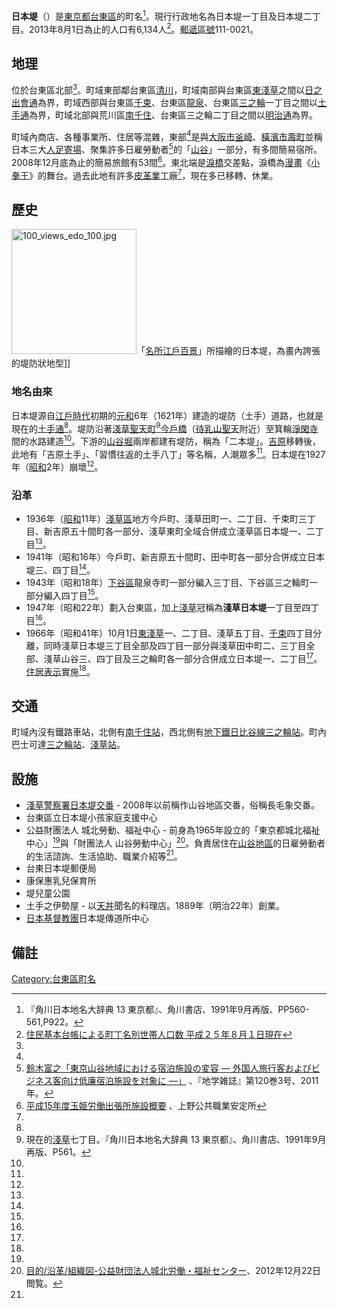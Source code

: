 {{refimprove|time=2019-08-24T02:10:29+00:00}}
{{Pathnav|日本|東京都|台東區|frame=1}}
{{Infobox Settlement
|official_name = 日本堤
|native_name =
|settlement_type = [[町|町]]
|image_skyline = Nihondzutsumi Koban.JPG
|imagesize = 240px
|image_caption = 日本堤交番
|image_flag =
|image_seal =
| image_map =
| map_caption =
|subdivision_type = [[國家|國家]]
|subdivision_name = [[File:Flag_of_Japan.svg|border]] [[日本|日本]]
|subdivision_type1 = [[都道府縣|都道府縣]]
|subdivision_name1 = [[File:Flag_of_Tokyo_Prefecture.svg|25px]] [[東京都|東京都]]
|subdivision_type2 = [[東京都區部|特別區]]
|subdivision_name2 = [[File:Flag_of_Taito,_Tokyo.svg|25px]] [[台東區|台東區]]
|subdivision_type3 =
|subdivision_name3 =
|established_title = 設置
|established_date = 1936年（[[昭和|昭和]]11年）
|government_type =
|leader_title =
|leader_name =
|area_magnitude =
|area_total_km2 =
|area_land_km2 =  
|area_urban_km2 =
|area_metro_km2 =
|area_metro_sq_mi =
|population_as_of= 2013年（[[平成|平成]]25年）8月1日
|population_footnotes =
|population_total = 6134
|population_urban =
|population_metro =
|population_density_sq_mi =
|population_density_km2 =
| timezone = [[日本標準時間|JST]]
| utc_offset = +9
|timezone_DST =
|utc_offset_DST =
|latd=|latm=|lats=|latNS=
|longd=|longm=|longs=|longEW=
|elevation_footnotes=
|elevation_m = 2<!--日本堤交番-->
|elevation_ft =
|postal_code_type = [[郵遞區號|郵遞區號]]
|postal_code = 111-0021
|area_code = 03
|website =
|footnotes =
}}
'''日本堤'''（{{jpn|j=日本堤|hg=にほんづつみ|rm=Nihon-zutsumi|f=y}}）是[[東京都|東京都]][[台東區|台東區]]的町名<ref name="kado">『角川日本地名大辞典 13 東京都』、角川書店、1991年9月再版、PP560-561,P922。</ref>。現行行政地名為日本堤一丁目及日本堤二丁目。2013年8月1日為止的人口有6,134人<ref>[http://www.city.taito.lg.jp/index/kitemite/abouttaito/setai/setaisu/setaisu2013.files/B_cho2508.pdf 住民基本台帳による町丁名別世帯人口数 平成２５年８月１日現在]{{dead link|date=2017年12月 |bot=InternetArchiveBot |fix-attempted=yes }}</ref>。[[郵遞區號|郵遞區號]]111-0021。

== 地理 ==
位於台東區北部<ref name="kado" />。町域東部鄰台東區[[清川_(台東區)|清川]]，町域南部與台東區[[東淺草|東淺草]]之間以[[日之出會通|日之出會通]]為界，町域西部與台東區[[千束|千束]]、台東區[[龍泉_(台東區)|龍泉]]、台東區[[三之輪|三之輪]]一丁目之間以[[土手通|土手通]]為界，町域北部與荒川區[[南千住|南千住]]、台東區三之輪二丁目之間以[[明治通_(東京都)|明治通]]為界。

町域內商店、各種事業所、住居等混雜，東部<ref name="kado" />是與[[大阪市|大阪市]][[釜崎|釜崎]]、[[橫濱市|橫濱市]][[壽町_(橫濱市)|壽町]]並稱日本三大[[人足寄場|人足寄場]]、聚集許多日雇勞動者<ref name="heny">[https://www.jstage.jst.go.jp/article/jgeography/120/3/120_3_466/_pdf 鈴木富之「東京山谷地域における宿泊施設の変容 ― 外国人旅行客およびビジネス客向け低廉宿泊施設を対象に ―」] {{Wayback|url=https://www.jstage.jst.go.jp/article/jgeography/120/3/120_3_466/_pdf |date=20160304210224 }}、『地学雑誌』第120巻3号、2011年。</ref>的「[[山谷_(東京都)|山谷]]」一部分，有多間簡易宿所。2008年12月底為止的簡易旅館有53間<ref name="tama">[http://www.kobe-fuyu.sakura.ne.jp/homeless-leagal-support/tokyo-genjou%2004.pdf 平成15年度玉姫労働出張所施設概要] {{Wayback|url=http://www.kobe-fuyu.sakura.ne.jp/homeless-leagal-support/tokyo-genjou%2004.pdf |date=20150402102554 }}、上野公共職業安定所</ref>。東北端是[[淚橋|淚橋]]交差點，淚橋為[[漫畫|漫畫]]《[[小拳王|小拳王]]》的舞台。過去此地有許多[[皮革業|皮革業]]工廠<ref name="kado" />，現在多已移轉、休業。

== 歷史 ==
[[File:100_views_edo_100.jpg|200px]]「[[名所江戶百景|名所江戶百景]]」所描繪的日本堤，為畫內誇張的堤防狀地型]]
=== 地名由來 ===
日本堤源自[[江戶時代|江戶時代]]初期的[[元和_(日本)|元和]]6年（1621年）建造的堤防（土手）道路，也就是現在的[[土手通|土手通]]<ref name="kado" />。堤防沿著[[淺草聖天町|淺草聖天町]]<ref>現在的[[淺草|淺草]]七丁目。『角川日本地名大辞典 13 東京都』、角川書店、1991年9月再版、P561。</ref>[[今戶橋|今戶橋]]（[[待乳山聖天|待乳山聖天]]附近）至箕輪[[淨閑寺|淨閑寺]]間的水路建造<ref name="kado" />。下游的[[山谷堀|山谷堀]]兩岸都建有堤防，稱為「二本堤」。[[吉原遊郭|吉原]]移轉後，此地有「吉原土手」、「習慣往返的土手八丁」等名稱，人潮眾多<ref name="kado" />。日本堤在1927年（[[昭和|昭和]]2年）崩壞<ref name="kado" />。
=== 沿革 ===
* 1936年（[[昭和|昭和]]11年）[[淺草區|淺草區]]地方今戶町、淺草田町一、二丁目、千束町三丁目、新吉原五十間町各一部分、淺草東町全域合併成立淺草區日本堤一、二丁目<ref name="kado" />。
* 1941年（昭和16年）今戶町、新吉原五十間町、田中町各一部分合併成立日本堤三、四丁目<ref name="kado" />。
* 1943年（昭和18年）[[下谷區|下谷區]]龍泉寺町一部分編入三丁目、下谷區三之輪町一部分編入四丁目<ref name="kado" />。
* 1947年（昭和22年）劃入台東區，加上[[淺草|淺草]]冠稱為'''淺草日本堤'''一丁目至四丁目<ref name="kado" />。
* 1966年（昭和41年）10月1日[[東淺草|東淺草]]一、二丁目、淺草五丁目、[[千束|千束]]四丁目分離，同時淺草日本堤三丁目全部及四丁目一部分與淺草田中町二、三丁目全部、淺草山谷三、四丁目及三之輪町各一部分合併成立日本堤一、二丁目<ref name="kado" />。[[住居表示|住居表示]]實施<ref name="kado" />。

== 交通 ==
町域內沒有鐵路車站，北側有[[南千住站|南千住站]]，西北側有[[東京地下鐵日比谷線|地下鐵日比谷線]][[三之輪站|三之輪站]]。町內巴士可達[[三之輪站|三之輪站]]、[[淺草站|淺草站]]。

== 設施 ==
* [[日本堤交番|淺草警察署日本堤交番]] - 2008年以前稱作山谷地區交番，俗稱長毛象交番。
* 台東區立日本堤小孩家庭支援中心
* 公益財團法人 城北勞動、福祉中心  -  前身為1965年設立的「東京都城北福祉中心」<ref name="heny" />與「財團法人 山谷勞動中心」<ref name="jhk">[http://homepage3.nifty.com/johoku/sb-gaiyou01.html 目的/沿革/組織図-公益財団法人城北労働・福祉センター]、2012年12月22日閲覧。</ref>。負責居住在[[山谷_(東京都)|山谷地區]]的日雇勞動者的生活諮詢、生活協助、職業介紹等<ref name="jhk" />。
* 台東日本堤郵便局
* 康保惠乳兒保育所
* 堤兒童公園
* 土手之伊勢屋 - 以[[天丼|天丼]]聞名的料理店。1889年（明治22年）創業。
* [[日本基督教團|日本基督教團]]日本堤傳道所中心

== 備註 ==
{{reflist}}

{{台東區的町名}}
{{DEFAULTSORT:Nihonzutsumi}}
[[Category:台東區町名|Category:台東區町名]]